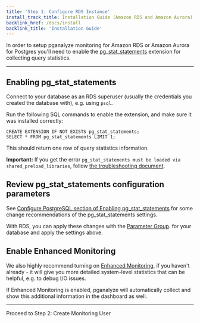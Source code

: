 ```yaml
---
title: 'Step 1: Configure RDS Instance'
install_track_title: Installation Guide (Amazon RDS and Amazon Aurora)
backlink_href: /docs/install
backlink_title: 'Installation Guide'
---
```


In order to setup pganalyze monitoring for Amazon RDS or Amazon Aurora for Postgres
you'll need to enable the [pg_stat_statements](https://www.postgresql.org/docs/current/pgstatstatements.html)
extension for collecting query statistics.

---

## Enabling pg_stat_statements

Connect to your database as an RDS superuser (usually the credentials you created the database with), e.g. using `psql`.

Run the following SQL commands to enable the extension, and make sure it was installed correctly:

```
CREATE EXTENSION IF NOT EXISTS pg_stat_statements;
SELECT * FROM pg_stat_statements LIMIT 1;
```

This should return one row of query statistics information.

**Important:** If you get the error `pg_stat_statements must be loaded via shared_preload_libraries`,
follow [the troubleshooting document](https://pganalyze.com/docs/install/troubleshooting/rds_pg_stat_statements_shared_preload_libraries).

## Review pg_stat_statements configuration parameters

See [Configure PostgreSQL section of Enabling pg_stat_statements](https://pganalyze.com/docs/install/01_enabling_pg_stat_statements#configure-postgresql)
for some change recommendations of the pg_stat_statements settings.

With RDS, you can apply these changes with the [Parameter Group](https://console.aws.amazon.com/rds/home#parameter-groups:id=).
for your database and apply the settings above.

## Enable Enhanced Monitoring

We also highly recommend turning on [Enhanced Monitoring](https://docs.aws.amazon.com/AmazonRDS/latest/UserGuide/USER_Monitoring.OS.overview.html),
if you haven't already - it will give you more detailed system-level statistics
that can be helpful, e.g. to debug I/O issues.

If Enhanced Monitoring is enabled, pganalyze will automatically collect and show
this additional information in the dashboard as well.

---

<Link className="btn btn-success" to="02_create_monitoring_user">
  Proceed to Step 2: Create Monitoring User
</Link>

<PublicOnly>
  <br />
  <br />
  <div><SignupCTA event-label="Docs"></SignupCTA></div>
</PublicOnly>
